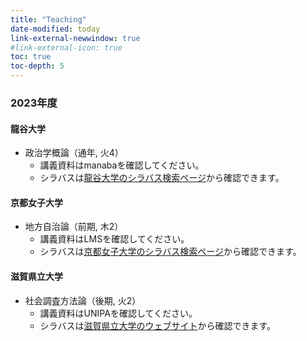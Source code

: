 ```yaml
---
title: "Teaching"
date-modified: today
link-external-newwindow: true
#link-external-icon: true
toc: true
toc-depth: 5
---
```


### 2023年度

#### 龍谷大学

-   政治学概論（通年, 火4）
    -   講義資料はmanabaを確認してください。
    -   シラバスは[龍谷大学のシラバス検索ページ](https://syllabus.ws.ryukoku.ac.jp/acrsw/CSylNoSSO/CNoSSO.do)から確認できます。

#### 京都女子大学

-   地方自治論（前期, 木2）
    -   講義資料はLMSを確認してください。
    -   シラバスは[京都女子大学のシラバス検索ページ](https://portal.kyoto-wu.ac.jp/portal/index/search)から確認できます。

#### 滋賀県立大学

-   社会調査方法論（後期, 火2）
    -   講義資料はUNIPAを確認してください。
    -   シラバスは[滋賀県立大学のウェブサイト](https://www.usp.ac.jp/gakubu/edu/syllabus/)から確認できます。
